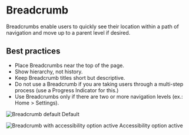 # Breadcrumb

Breadcrumbs enable users to quickly see their location within a path of navigation and move up to a parent level if desired. 

## Best practices

- Place Breadcrumbs near the top of the page.
- Show hierarchy, not history.
- Keep Breadcrumb titles short but descriptive.
- Do not use a Breadcrumb if you are taking users through a multi-step process (use a Progress Indicator for this.)
- Use Breadcrumbs only if there are two or more navigation levels (ex.: Home > Settings).

![Breadcrumb default](/static/image/breadcrumb.svg)
Default

![Breadcrumb with accessibility option active](/breadcrumb-accessibility.svg)
Accessibility option active

